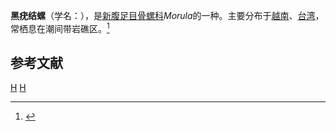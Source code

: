{{Speciesbox
| taxon = Morula funiculata
| binomial_authority = (Reeve, 1846)
}}
'''黑疣结螺'''（学名：''{{lang|la|Morula funiculata}}''），是[[新腹足目|新腹足目]][[骨螺科|骨螺科]]''Morula''的一种。主要分布于[[越南|越南]]、[[台湾|台湾]]，常栖息在潮间带岩礁区。<ref>{{cite web|url=http://shell.sinica.edu.tw/chinese/shellbase_detail.php?science_no=3327|title=国际贝库：黑疣结螺|publisher=台湾贝类资料库|accessdate=2009-08-11}}</ref>

== 参考文献 ==
{{reflist}}
{{taxonbar}}
[[Category:_1846年描述的动物|H]]
[[Category:骨螺科|H]]